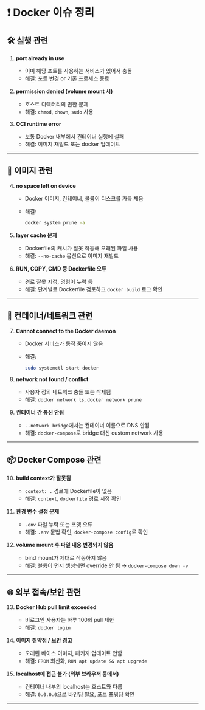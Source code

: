 # ❗ Docker 이슈 정리

## 🛠️ 실행 관련

1. **port already in use**

   * 이미 해당 포트를 사용하는 서비스가 있어서 충돌
   * 해결: 포트 변경 or 기존 프로세스 종료

2. **permission denied (volume mount 시)**

   * 호스트 디렉터리의 권한 문제
   * 해결: `chmod`, `chown`, `sudo` 사용

3. **OCI runtime error**

   * 보통 Docker 내부에서 컨테이너 실행에 실패
   * 해결: 이미지 재빌드 또는 docker 업데이트

---

## 🧱 이미지 관련

4. **no space left on device**

   * Docker 이미지, 컨테이너, 볼륨이 디스크를 가득 채움
   * 해결:

     ```bash
     docker system prune -a
     ```

5. **layer cache 문제**

   * Dockerfile의 캐시가 잘못 작동해 오래된 파일 사용
   * 해결: `--no-cache` 옵션으로 이미지 재빌드

6. **RUN, COPY, CMD 등 Dockerfile 오류**

   * 경로 잘못 지정, 명령어 누락 등
   * 해결: 단계별로 Dockerfile 검토하고 `docker build` 로그 확인

---

## 🔄 컨테이너/네트워크 관련

7. **Cannot connect to the Docker daemon**

   * Docker 서비스가 동작 중이지 않음
   * 해결:

     ```bash
     sudo systemctl start docker
     ```

8. **network not found / conflict**

   * 사용자 정의 네트워크 충돌 또는 삭제됨
   * 해결: `docker network ls`, `docker network prune`

9. **컨테이너 간 통신 안됨**

   * `--network bridge`에서는 컨테이너 이름으로 DNS 안됨
   * 해결: `docker-compose`로 bridge 대신 custom network 사용

---

## 📦 Docker Compose 관련

10. **build context가 잘못됨**

    * `context: .` 경로에 Dockerfile이 없음
    * 해결: `context`, `dockerfile` 경로 지정 확인

11. **환경 변수 설정 문제**

    * `.env` 파일 누락 또는 포맷 오류
    * 해결: `.env` 문법 확인, `docker-compose config`로 확인

12. **volume mount 후 파일 내용 변경되지 않음**

    * bind mount가 제대로 작동하지 않음
    * 해결: 볼륨이 먼저 생성되면 override 안 됨 → `docker-compose down -v`

---

## 🌐 외부 접속/보안 관련

13. **Docker Hub pull limit exceeded**

    * 비로그인 사용자는 하루 100회 pull 제한
    * 해결: `docker login`

14. **이미지 취약점 / 보안 경고**

    * 오래된 베이스 이미지, 패키지 업데이트 안함
    * 해결: `FROM` 최신화, `RUN apt update && apt upgrade`

15. **localhost에 접근 불가 (외부 브라우저 등에서)**

    * 컨테이너 내부의 localhost는 호스트와 다름
    * 해결: `0.0.0.0`으로 바인딩 필요, 포트 포워딩 확인

---
